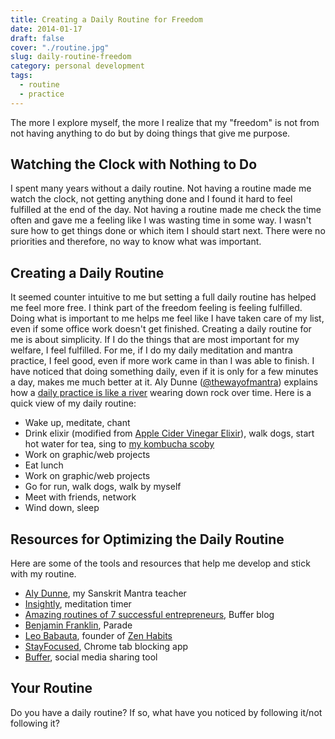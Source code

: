 ```yaml
---
title: Creating a Daily Routine for Freedom
date: 2014-01-17
draft: false
cover: "./routine.jpg"
slug: daily-routine-freedom
category: personal development
tags: 
  - routine
  - practice
---
```


The more I explore myself, the more I realize that my "freedom" is not from not having anything to do but by doing things that give me purpose.

## Watching the Clock with Nothing to Do

I spent many years without a daily routine. Not having a routine made me watch the clock, not getting anything done and I found it hard to feel fulfilled at the end of the day. Not having a routine made me check the time often and gave me a feeling like I was wasting time in some way. I wasn't sure how to get things done or which item I should start next. There were no priorities and therefore, no way to know what was important.

## Creating a Daily Routine

It seemed counter intuitive to me but setting a full daily routine has helped me feel more free. I think part of the freedom feeling is feeling fulfilled. Doing what is important to me helps me feel like I have taken care of my list, even if some office work doesn't get finished. Creating a daily routine for me is about simplicity. If I do the things that are most important for my welfare, I feel fulfilled. For me, if I do my daily meditation and mantra practice, I feel good, even if more work came in than I was able to finish. I have noticed that doing something daily, even if it is only for a few minutes a day, makes me much better at it. Aly Dunne ([@thewayofmantra](https://twitter.com/thewayofmantra)) explains how a [daily practice is like a river](http://thewayofmantra.com/daily-practice-the-unstoppable-power/) wearing down rock over time. Here is a quick view of my daily routine:

*   Wake up, meditate, chant
*   Drink elixir (modified from [Apple Cider Vinegar Elixir](http://kaleuniversity.org/recipes/apple-cider-vinegar-elixir/)), walk dogs, start hot water for tea, sing to [my kombucha scoby](https://plus.google.com/+JoelTurnerGo/posts/UNyep6bPPCy)
*   Work on graphic/web projects
*   Eat lunch
*   Work on graphic/web projects
*   Go for run, walk dogs, walk by myself
*   Meet with friends, network
*   Wind down, sleep

## Resources for Optimizing the Daily Routine

Here are some of the tools and resources that help me develop and stick with my routine.

*   [Aly Dunne](http://thewayofmantra.com), my Sanskrit Mantra teacher
*   [Insightly](https://insighttimer.com/), meditation timer
*   [Amazing routines of 7 successful entrepreneurs](http://blog.bufferapp.com/the-daily-routines-of-famous-entrepreneurs-and-how-to-design-your-own-master-routine), Buffer blog
*   [Benjamin Franklin](http://www.parade.com/35748/parade/what-was-benjamin-franklins-daily-routine/), Parade
*   [Leo Babauta](http://leobabauta.com/), founder of [Zen Habits](http://zenhabits.net/)
*   [StayFocused](https://chrome.google.com/webstore/detail/stayfocusd/laankejkbhbdhmipfmgcngdelahlfoji), Chrome tab blocking app
*   [Buffer](http://bufferapp.com), social media sharing tool

## Your Routine

Do you have a daily routine? If so, what have you noticed by following it/not following it?